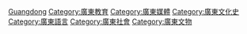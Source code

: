 [[Category:中國各省語言政策|Guangdong]]

[[Category:廣東教育|Category:廣東教育]]

[[Category:廣東媒體|Category:廣東媒體]]

[[Category:廣東文化史|Category:廣東文化史]]

[[Category:廣東語言|Category:廣東語言]]

[[Category:廣東社會|Category:廣東社會]]

[[Category:廣東文物|Category:廣東文物]]